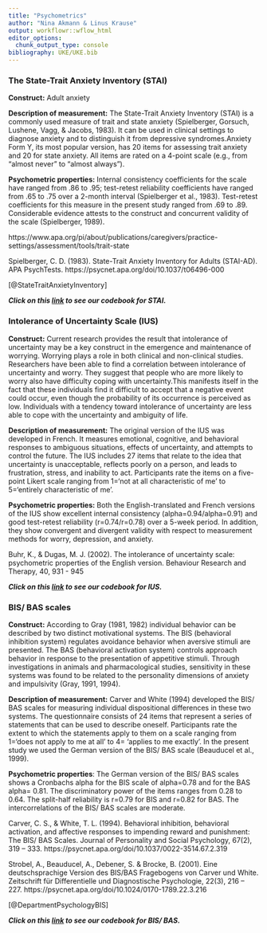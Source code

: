 ```yaml
---
title: "Psychometrics"
author: "Nina Akmann & Linus Krause"
output: workflowr::wflow_html
editor_options:
  chunk_output_type: console
bibliography: UKE/UKE.bib
---
```


### The State-Trait Anxiety Inventory (STAI)

**Construct:** Adult anxiety

**Description of measurement:** The State-Trait Anxiety Inventory (STAI) is a commonly used measure of trait and state anxiety (Spielberger, Gorsuch, Lushene, Vagg, & Jacobs, 1983). It can be used in clinical settings to diagnose anxiety and to distinguish it from depressive syndromes.Anxiety Form Y, its most popular version, has 20 items for assessing trait anxiety and 20 for state anxiety. All items are rated on a 4-point scale (e.g., from "almost never" to "almost always").

**Psychometric properties:** Internal consistency coefficients for the scale have ranged from .86 to .95; test-retest reliability coefficients have ranged from .65 to .75 over a 2-month interval (Spielberger et al., 1983). Test-retest coefficients for this measure in the present study ranged from .69 to .89. Considerable evidence attests to the construct and concurrent validity of the scale (Spielberger, 1989).

https://www.apa.org/pi/about/publications/caregivers/practice-settings/assessment/tools/trait-state

Spielberger, C. D. (1983). State-Trait Anxiety Inventory for Adults (STAI-AD). APA PsychTests. https://psycnet.apa.org/doi/10.1037/t06496-000

[@StateTraitAnxietyInventory]

***Click on this [link](Codebook_STAI.html) to see our codebook for STAI.***

### Intolerance of Uncertainty Scale (IUS)

**Construct:** Current research provides the result that intolerance of uncertainty may be a key construct in the emergence and maintenance of worrying.  Worrying plays a role in both clinical and non-clinical studies. Researchers have been able to find a correlation between intolerance of uncertainty and worry. They suggest that people who are more likely to worry also have difficulty coping with uncertainty.This manifests itself in the fact that these individuals find it difficult to accept that a negative event could occur, even though the probability of its occurrence is perceived as low.  Individuals with a tendency toward intolerance of uncertainty are less able to cope with the uncertainty and ambiguity of life.

**Description of measurement:** The original version of the IUS was developed in French. It measures emotional, cognitive, and behavioral responses to ambiguous situations, effects of uncertainty, and attempts to control the future. The IUS includes 27 items that relate to the idea that uncertainty is unacceptable, reflects poorly on a person, and leads to frustration, stress, and inability to act. Participants rate the items on a five-point Likert scale ranging from 1='not at all characteristic of me' to 5='entirely characteristic of me'.

**Psychometric properties:** Both the English-translated and French versions of the IUS show excellent internal consistency (alpha=0.94/alpha=0.91) and good test-retest reliability (r=0.74/r=0.78) over a 5-week period. In addition, they show convergent and divergent validity with respect to measurement methods for worry, depression, and anxiety. 

Buhr, K., & Dugas, M. J. (2002). The intolerance of uncertainty scale: psychometric properties of the English version. Behaviour Research and Therapy, 40, 931 - 945

***Click on this [link](Codebook_IUS.html) to see our codebook for IUS.***

### BIS/ BAS scales 

**Construct:** According to Gray (1981, 1982) individual behavior can be described by two distinct motivational systems. The BIS (behavioral inhibition system) regulates avoidance behavior when aversive stimuli are presented. The BAS (behavioral activation system) controls approach behavior in response to the presentation of appetitive stimuli. Through investigations in animals and pharmacological studies, sensitivity in these systems was found to be related to the personality dimensions of anxiety and impulsivity (Gray, 1991, 1994). 

**Description of measurement:** Carver and White (1994) developed the BIS/ BAS scales for measuring individual dispositional differences in these two systems. The questionnaire consists of 24 items that represent a series of statements that can be used to describe oneself. Participants rate the extent to which the statements apply to them on a scale ranging from 1='does not apply to me at all' to 4= 'applies to me exactly'. In the present study we used the German version of the BIS/ BAS scale (Beauducel et al., 1999). 

**Psychometric properties**: The German version of the BIS/ BAS scales shows a Cronbachs alpha for the BIS scale of alpha=0.78 and for the BAS alpha= 0.81. The discriminatory power of the items ranges from 0.28 to 0.64. The split-half reliability is r=0.79 for BIS and r=0.82 for BAS. The intercorrelations of the BIS/ BAS scales are moderate.

Carver, C. S., & White, T. L. (1994). Behavioral inhibition, behavioral activation, and affective responses to impending reward and punishment: The BIS/ BAS Scales. Journal of Personality and Social Psychology, 67(2), 319 – 333. https://psycnet.apa.org/doi/10.1037/0022-3514.67.2.319 

Strobel, A., Beauducel, A., Debener, S. & Brocke, B. (2001). Eine deutschsprachige Version des BIS/BAS Fragebogens von Carver und White. Zeitschrift für Differentielle und Diagnostische Psychologie, 22(3), 216 – 227. https://psycnet.apa.org/doi/10.1024/0170-1789.22.3.216




[@DepartmentPsychologyBIS]

***Click on this [link](Codebook_BIS_BAS.html) to see our codebook for BIS/ BAS.***
